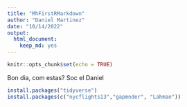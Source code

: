 ```yaml
---
title: "MhFirstRMarkdown"
author: "Daniel Martinez"
date: "10/14/2022"
output: 
  html_document: 
    keep_md: yes
---
```


```r
knitr::opts_chunk$set(echo = TRUE)
```

Bon dia, com estas? Soc el Daniel
```r
install.packages("tidyverse")
install.packages(c("nycflights13","gapmnder", "Lahman"))
```

